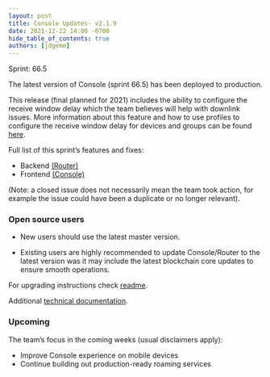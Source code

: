 ```yaml
---
layout: post
title: Console Updates- v2.1.9
date: 2021-12-22 14:00 -0700
hide_table_of_contents: true
authors: [jdgemm]
---
```


Sprint: 66.5

The latest version of Console (sprint 66.5) has been deployed to production.

<!--truncate-->

This release (final planned for 2021) includes the ability to configure the receive window delay
which the team believes will help with downlink issues. More information about this feature and how
to use profiles to configure the receive window delay for devices and groups can be found
[here](https://docs.helium.com/use-the-network/console/profiles/#receive-window-delay).

Full list of this sprint’s features and fixes:

- Backend [(Router)](https://github.com/helium/router/milestone/5?closed=1)
- Frontend [(Console)](https://github.com/helium/console/milestone/5?closed=1)

(Note: a closed issue does not necessarily mean the team took action, for example the issue could
have been a duplicate or no longer relevant).

### Open source users

- New users should use the latest master version.

- Existing users are highly recommended to update Console/Router to the latest version was it may
  include the latest blockchain core updates to ensure smooth operations.

For upgrading instructions check
[readme](https://github.com/helium/console#upgrading-your-open-source-consolerouter).

Additional
[technical documentation](https://docs.helium.com/use-the-network/run-console/#console-setup).

### Upcoming

The team’s focus in the coming weeks (usual disclaimers apply):

- Improve Console experience on mobile devices
- Continue building out production-ready roaming services
